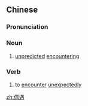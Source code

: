 ==Chinese==
{{zh-forms}}

===Pronunciation===
{{zh-pron
|m=ǒuyù
|c=ngau5 jyu6
|cat=n,v
}}

===Noun===
{{zh-noun}}

# [[unpredicted]] [[encountering]]

===Verb===
{{zh-verb}}

# to [[encounter]] [[unexpectedly]]

[[zh:偶遇]]